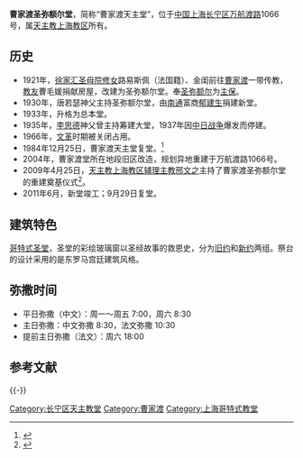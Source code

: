 '''曹家渡圣弥额尔堂'''，简称“曹家渡天主堂”，位于[[中国|中国]][[上海|上海]][[长宁区|长宁区]][[万航渡路|万航渡路]]1066号，属[[天主教上海教区|天主教上海教区]]所有。 
== 历史 ==
* 1921年，[[徐家汇圣母院|徐家汇圣母院]][[修女|修女]]路易斯佩（法国籍）、金闺前往[[曹家渡|曹家渡]]一带传教，[[教友|教友]]曹毛媛捐献房屋，改建为圣弥额尔堂。奉[[米迦勒|圣弥额尔]]为[[主保|主保]]。
* 1930年，唐若瑟神父主持圣弥额尔堂，由[[南通|南通]]富商[[郁建生|郁建生]]捐建新堂。
* 1933年，升格为总本堂。
* 1935年，[[李思德|李思德]]神父曾主持筹建大堂，1937年因[[中国抗日战争|中日战争]]爆发而停建。
* 1966年，[[文革|文革]]时期被关闭占用。
* 1984年12月25日，曹家渡天主堂复堂。<ref>{{Cite web |url=http://www.shtong.gov.cn/newsite/node2/node4/node2249/changning/node15431/node43306/node63086/userobject1ai28982.html |title=长宁区志 |accessdate=2019-04-20 |archive-date=2016-04-26 |archive-url=https://web.archive.org/web/20160426011804/http://www.shtong.gov.cn/Newsite/node2/node4/node2249/changning/node15431/node43306/node63086/userobject1ai28982.html |dead-url=no }}</ref>
* 2004年，曹家渡堂所在地段旧区改造，规划异地重建于万航渡路1066号。
* 2009年4月25日，[[天主教上海教区|天主教上海教区]][[辅理主教|辅理主教]][[邢文之|邢文之]]主持了曹家渡圣弥额尔堂的重建奠基仪式<ref>{{Cite web |url=http://www.cncatholic.org/zxpd/08391019161.html |title=上海曹家渡圣弥额尔天主堂举行重建奠基 |accessdate=2010-11-10 |archive-date=2009-06-15 |archive-url=https://web.archive.org/web/20090615050149/http://www.cncatholic.org/zxpd/08391019161.html |dead-url=yes }}</ref>。
* 2011年6月，新堂竣工；9月29日复堂。

==建筑特色==
[[哥特式|哥特式]][[圣堂|圣堂]]，圣堂的彩绘玻璃窗以圣经故事的救恩史，分为[[旧约|旧约]]和[[新约|新约]]两组。祭台的设计采用的是东罗马宫廷建筑风格。

==弥撒时间==
*平日弥撒（中文）：周一～周五 7:00，周六 8:30
*主日弥撒：中文弥撒 8:30，法文弥撒 10:30
*提前主日弥撒（法文）：周六 18:00

== 参考文献 ==
{{Reflist|2}}

{{-}}

[[Category:长宁区天主教堂|Category:长宁区天主教堂]]
[[Category:曹家渡|Category:曹家渡]]
[[Category:上海哥特式教堂|Category:上海哥特式教堂]]